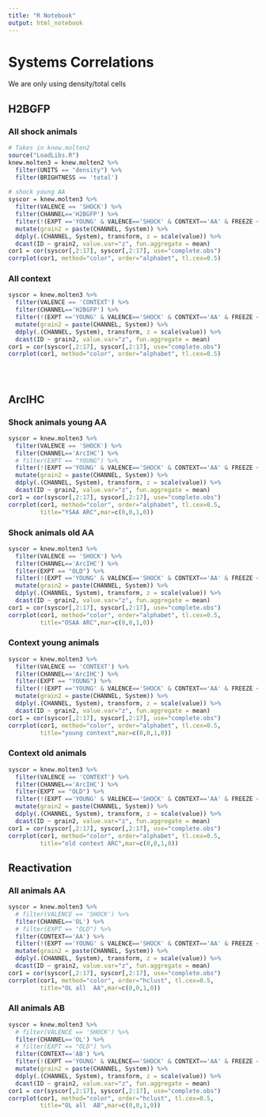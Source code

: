 ```yaml
---
title: "R Notebook"
output: html_notebook
---
```


# Systems Correlations
We are only using density/total cells

## H2BGFP
### All shock animals
```r
# Takes in knew.molten2
source("LoadLibs.R")
knew.molten3 = knew.molten2 %>%
  filter(UNITS == "density") %>%
  filter(BRIGHTNESS == 'total')
  
# shock young AA
syscor = knew.molten3 %>%
  filter(VALENCE == 'SHOCK') %>%
  filter(CHANNEL=='H2BGFP') %>%
  filter(!(EXPT =='YOUNG' & VALENCE=='SHOCK' & CONTEXT=='AA' & FREEZE < 30)) %>% # removes young bad freezers
  mutate(grain2 = paste(CHANNEL, System)) %>%
  ddply(.(CHANNEL, System), transform, z = scale(value)) %>%
  dcast(ID ~ grain2, value.var="z", fun.aggregate = mean) 
cor1 = cor(syscor[,2:17], syscor[,2:17], use="complete.obs")
corrplot(cor1, method="color", order="alphabet", tl.cex=0.5)

```

### All context
```r
syscor = knew.molten3 %>%
  filter(VALENCE == 'CONTEXT') %>%
  filter(CHANNEL=='H2BGFP') %>%
  filter(!(EXPT =='YOUNG' & VALENCE=='SHOCK' & CONTEXT=='AA' & FREEZE < 30)) %>% # removes young bad freezers
  mutate(grain2 = paste(CHANNEL, System)) %>%
  ddply(.(CHANNEL, System), transform, z = scale(value)) %>%
  dcast(ID ~ grain2, value.var="z", fun.aggregate = mean) 
cor1 = cor(syscor[,2:17], syscor[,2:17], use="complete.obs")
corrplot(cor1, method="color", order="alphabet", tl.cex=0.5)

```

```r

```

```r

```

```r

```
## ArcIHC
### Shock animals young AA
```r
syscor = knew.molten3 %>%
  filter(VALENCE == 'SHOCK') %>%
  filter(CHANNEL=='ArcIHC') %>%
  # filter(EXPT == "YOUNG") %>%
  filter(!(EXPT =='YOUNG' & VALENCE=='SHOCK' & CONTEXT=='AA' & FREEZE < 30)) %>% # removes young bad freezers
  mutate(grain2 = paste(CHANNEL, System)) %>%
  ddply(.(CHANNEL, System), transform, z = scale(value)) %>%
  dcast(ID ~ grain2, value.var="z", fun.aggregate = mean) 
cor1 = cor(syscor[,2:17], syscor[,2:17], use="complete.obs")
corrplot(cor1, method="color", order="alphabet", tl.cex=0.5, 
         title="YSAA ARC",mar=c(0,0,1,0))

```

### Shock animals old AA
```r
syscor = knew.molten3 %>%
  filter(VALENCE == 'SHOCK') %>%
  filter(CHANNEL=='ArcIHC') %>%
  filter(EXPT == "OLD") %>%
  filter(!(EXPT =='YOUNG' & VALENCE=='SHOCK' & CONTEXT=='AA' & FREEZE < 30)) %>% # removes young bad freezers
  mutate(grain2 = paste(CHANNEL, System)) %>%
  ddply(.(CHANNEL, System), transform, z = scale(value)) %>%
  dcast(ID ~ grain2, value.var="z", fun.aggregate = mean) 
cor1 = cor(syscor[,2:17], syscor[,2:17], use="complete.obs")
corrplot(cor1, method="color", order="alphabet", tl.cex=0.5, 
         title="OSAA ARC",mar=c(0,0,1,0))
```
### Context young animals
```r
syscor = knew.molten3 %>%
  filter(VALENCE == 'CONTEXT') %>%
  filter(CHANNEL=='ArcIHC') %>%
  filter(EXPT == "YOUNG") %>%
  filter(!(EXPT =='YOUNG' & VALENCE=='SHOCK' & CONTEXT=='AA' & FREEZE < 30)) %>% # removes young bad freezers
  mutate(grain2 = paste(CHANNEL, System)) %>%
  ddply(.(CHANNEL, System), transform, z = scale(value)) %>%
  dcast(ID ~ grain2, value.var="z", fun.aggregate = mean) 
cor1 = cor(syscor[,2:17], syscor[,2:17], use="complete.obs")
corrplot(cor1, method="color", order="alphabet", tl.cex=0.5, 
         title="young context",mar=c(0,0,1,0))
```

### Context old animals
```r
syscor = knew.molten3 %>%
  filter(VALENCE == 'CONTEXT') %>%
  filter(CHANNEL=='ArcIHC') %>%
  filter(EXPT == "OLD") %>%
  filter(!(EXPT =='YOUNG' & VALENCE=='SHOCK' & CONTEXT=='AA' & FREEZE < 30)) %>% # removes young bad freezers
  mutate(grain2 = paste(CHANNEL, System)) %>%
  ddply(.(CHANNEL, System), transform, z = scale(value)) %>%
  dcast(ID ~ grain2, value.var="z", fun.aggregate = mean) 
cor1 = cor(syscor[,2:17], syscor[,2:17], use="complete.obs")
corrplot(cor1, method="color", order="alphabet", tl.cex=0.5, 
         title="old context ARC",mar=c(0,0,1,0))
```


## Reactivation

### All animals AA
```r
syscor = knew.molten3 %>%
  # filter(VALENCE == 'SHOCK') %>%
  filter(CHANNEL=='OL') %>%
  # filter(EXPT == "OLD") %>%
  filter(CONTEXT=='AA') %>%
  filter(!(EXPT =='YOUNG' & VALENCE=='SHOCK' & CONTEXT=='AA' & FREEZE < 30)) %>% # removes young bad freezers
  mutate(grain2 = paste(CHANNEL, System)) %>%
  ddply(.(CHANNEL, System), transform, z = scale(value)) %>%
  dcast(ID ~ grain2, value.var="z", fun.aggregate = mean) 
cor1 = cor(syscor[,2:17], syscor[,2:17], use="complete.obs")
corrplot(cor1, method="color", order="hclust", tl.cex=0.5, 
         title="OL all  AA",mar=c(0,0,1,0))
```


### All animals AB
```r
syscor = knew.molten3 %>%
  # filter(VALENCE == 'SHOCK') %>%
  filter(CHANNEL=='OL') %>%
  # filter(EXPT == "OLD") %>%
  filter(CONTEXT=='AB') %>%
  filter(!(EXPT =='YOUNG' & VALENCE=='SHOCK' & CONTEXT=='AA' & FREEZE < 30)) %>% # removes young bad freezers
  mutate(grain2 = paste(CHANNEL, System)) %>%
  ddply(.(CHANNEL, System), transform, z = scale(value)) %>%
  dcast(ID ~ grain2, value.var="z", fun.aggregate = mean) 
cor1 = cor(syscor[,2:17], syscor[,2:17], use="complete.obs")
corrplot(cor1, method="color", order="hclust", tl.cex=0.5, 
         title="OL all  AB",mar=c(0,0,1,0))
```
